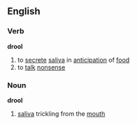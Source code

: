 ==English==
===Verb===
'''drool'''

#to [[secrete]] [[saliva]] in [[anticipation]] of [[food]]
#to [[talk]] [[nonsense]]

===Noun===
'''drool'''

#[[saliva]] trickling from the [[mouth]]